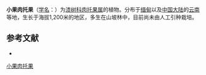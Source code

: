 {{Speciesbox
| name = 小果肉托果
| status = 
| status_system = 
| image = 
| genus = Semecarpus
| species = microcarpa
| authority = Wall.
}}

'''小果肉托果'''（[[学名|学名]]：{{lang|la|''Semecarpus microcarpa''}}）为[[漆树科|漆树科]][[肉托果属|肉托果属]]的植物。分布于[[缅甸|缅甸]]以及[[中国大陆|中国大陆]]的[[云南|云南]]等地，生长于海拔1,200米的地区，多生在山坡林中，目前尚未由人工引种栽培。

== 参考文献 ==
<div class="references-small">
* {{cite web| url =http://www.bioinfo.cn/db05/KmzwSpecies.php?action=view&id=162| title =小果肉托果| work =《中国高等植物数据库全库》| publisher =中国科学院微生物研究所| author =昆明植物研究所| accessdate =2009-02-20| deadurl =yes| archiveurl =https://web.archive.org/web/20160305021506/http://www.bioinfo.cn/db05/KmzwSpecies.php?action=view&id=162| archivedate =2016-03-05}}
</div>
{{Taxonbar|from=Q10959237}}

[[Category:肉托果属|小果肉托果]]


{{植物小作品}}